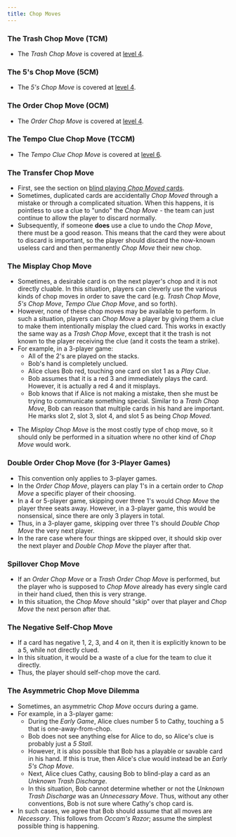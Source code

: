 ```yaml
---
title: Chop Moves
---
```



### The Trash Chop Move (TCM)

- The _Trash Chop Move_ is covered at [level 4](../level-4.mdx#the-trash-chop-move-tcm).

### The 5's Chop Move (5CM)

- The _5's Chop Move_ is covered at [level 4](../level-4.mdx#the-5s-chop-move-5cm).

### The Order Chop Move (OCM)

- The _Order Chop Move_ is covered at [level 4](../level-4.mdx#the-order-chop-move-ocm).

### The Tempo Clue Chop Move (TCCM)

- The _Tempo Clue Chop Move_ is covered at [level 6](../level-6.mdx#the-tempo-clue-chop-move-tccm).

### The Transfer Chop Move

- First, see the section on [blind playing _Chop Moved_ cards](../level-7.mdx#blind-playing-chop-moved-cards).
- Sometimes, duplicated cards are accidentally _Chop Moved_ through a mistake or through a complicated situation. When this happens, it is pointless to use a clue to "undo" the _Chop Move_ - the team can just continue to allow the player to discard normally.
- Subsequently, if someone **does** use a clue to undo the _Chop Move_, there must be a good reason. This means that the card they were about to discard is important, so the player should discard the now-known useless card and then permanently _Chop Move_ their new chop.

### The Misplay Chop Move

- Sometimes, a desirable card is on the next player's chop and it is not directly cluable. In this situation, players can cleverly use the various kinds of chop moves in order to save the card (e.g. _Trash Chop Move_, _5's Chop Move_, _Tempo Clue Chop Move_, and so forth).
- However, none of these chop moves may be available to perform. In such a situation, players can _Chop Move_ a player by giving them a clue to make them intentionally misplay the clued card. This works in exactly the same way as a _Trash Chop Move_, except that it the trash is not known to the player receiving the clue (and it costs the team a strike).
- For example, in a 3-player game:
  - All of the 2's are played on the stacks.
  - Bob's hand is completely unclued.
  - Alice clues Bob red, touching one card on slot 1 as a _Play Clue_.
  - Bob assumes that it is a red 3 and immediately plays the card. However, it is actually a red 4 and it misplays.
  - Bob knows that if Alice is not making a mistake, then she must be trying to communicate something special. Similar to a _Trash Chop Move_, Bob can reason that multiple cards in his hand are important. He marks slot 2, slot 3, slot 4, and slot 5 as being _Chop Moved_.

<MisplayChopMove />

- The _Misplay Chop Move_ is the most costly type of chop move, so it should only be performed in a situation where no other kind of _Chop Move_ would work.

### Double Order Chop Move (for 3-Player Games)

- This convention only applies to 3-player games.
- In the _Order Chop Move_, players can play 1's in a certain order to _Chop Move_ a specific player of their choosing.
- In a 4 or 5-player game, skipping over three 1's would _Chop Move_ the player three seats away. However, in a 3-player game, this would be nonsensical, since there are only 3 players in total.
- Thus, in a 3-player game, skipping over three 1's should _Double Chop Move_ the very next player.
- In the rare case where four things are skipped over, it should skip over the next player and _Double Chop Move_ the player after that.

<DoubleOrderChopMove />

### Spillover Chop Move

- If an _Order Chop Move_ or a _Trash Order Chop Move_ is performed, but the player who is supposed to _Chop Move_ already has every single card in their hand clued, then this is very strange.
- In this situation, the _Chop Move_ should "skip" over that player and _Chop Move_ the next person after that.

### The Negative Self-Chop Move

- If a card has negative 1, 2, 3, and 4 on it, then it is explicitly known to be a 5, while not directly clued.
- In this situation, it would be a waste of a clue for the team to clue it directly.
- Thus, the player should self-chop move the card.

### The Asymmetric Chop Move Dilemma

- Sometimes, an asymmetric _Chop Move_ occurs during a game.
- For example, in a 3-player game:
  - During the _Early Game_, Alice clues number 5 to Cathy, touching a 5 that is one-away-from-chop.
  - Bob does not see anything else for Alice to do, so Alice's clue is probably just a _5 Stall_.
  - However, it is also possible that Bob has a playable or savable card in his hand. If this is true, then Alice's clue would instead be an _Early 5's Chop Move_.
  - Next, Alice clues Cathy, causing Bob to blind-play a card as an _Unknown Trash Discharge_.
  - In this situation, Bob cannot determine whether or not the _Unknown Trash Discharge_ was an _Unnecessary Move_. Thus, without any other conventions, Bob is not sure where Cathy's chop card is.
- In such cases, we agree that Bob should assume that all moves are _Necessary_. This follows from _Occam's Razor_; assume the simplest possible thing is happening.
